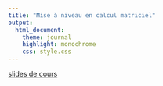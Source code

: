 ```yaml
---
title: "Mise à niveau en calcul matriciel"
output:
  html_document:
    theme: journal
    highlight: monochrome
    css: style.css
---
```


[slides de cours](http://masedki.github.io/MANmatrice.pdf)
